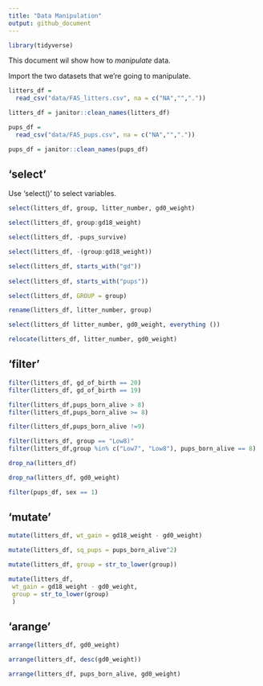 ```yaml
---
title: "Data Manipulation"
output: github_document
---
```


```r
library(tidyverse)
```

This document wil show how to *manipulate* data. 

Import the two datasets that we're going to manipulate. 

```r
litters_df = 
  read_csv("data/FAS_litters.csv", na = c("NA","","."))

litters_df = janitor::clean_names(litters_df)

pups_df = 
  read_csv("data/FAS_pups.csv", na = c("NA","","."))

pups_df = janitor::clean_names(pups_df)   

```
## 'select' 

Use 'select()' to select variables. 

```r
select(litters_df, group, litter_number, gd0_weight)
```

```r
select(litters_df, group:gd18_weight)
```

```r
select(litters_df, -pups_survive)
```

```r
select(litters_df, -(group:gd18_weight))
```
```r
select(litters_df, starts_with("gd"))
       
select(litters_df, starts_with("pups"))
```

```r
select(litters_df, GROUP = group)

rename(litters_df, litter_number, group)

select(litters_df litter_number, gd0_weight, everything ())

relocate(litters_df, litter_number, gd0_weight)
```

## 'filter' 
```r
filter(litters_df, gd_of_birth == 20)
filter(litters_df, gd_of_birth == 19)
```

```r
filter(litters_df,pups_born_alive > 8)
filter(litters_df,pups_born_alive >= 8) 
```

```r
filter(litters_df,pups_born_alive !=9)
```

```r
filter(litters_df, group == "Low8)"
filter(litters_df,group %in% c("Low7", "Low8"), pups_born_alive == 8)
```

```r
drop_na(litters_df)

drop_na(litters_df, gd0_weight)
```

```r
filter(pups_df, sex == 1)
```

## 'mutate' 

```r
mutate(litters_df, wt_gain = gd18_weight - gd0_weight)

mutate(litters_df, sq_pups = pups_born_alive^2)

mutate(litters_df, group = str_to_lower(group))

mutate(litters_df,
 wt_gain = gd18_weight - gd0_weight, 
 group = str_to_lower(group)
 )
```

## 'arange' 

```r
arrange(litters_df, gd0_weight)

arrange(litters_df, desc(gd0_weight))

arrange(litters_df, pups_born_alive, gd0_weight)
```

